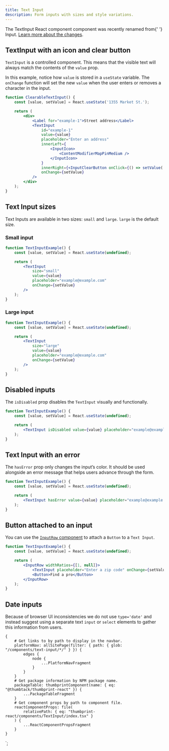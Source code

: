 ```yaml
---
title: Text Input
description: Form inputs with sizes and style variations.
---
```



<ComponentHeader data={props.data} />

<Alert type="warning" title="This component was recently renamed">
    The <InlineCode>TextInput</InlineCode> React component component was recently renamed from{' '}
    <InlineCode>Input</InlineCode>.
    <a href="https://github.com/thumbtack/thumbprint/issues/566">Learn more about the changes</a>.
</Alert>

## TextInput with an icon and clear button

`TextInput` is a controlled component. This means that the visible text will always match the contents of the `value` prop.

In this example, notice how `value` is stored in a `useState` variable. The `onChange` function will set the new `value` when the user enters or removes a character in the input.

```jsx
function ClearableTextInput() {
    const [value, setValue] = React.useState('1355 Market St.');

    return (
        <div>
            <Label for="example-1">Street address</Label>
            <TextInput
                id="example-1"
                value={value}
                placeholder="Enter an address"
                innerLeft={
                    <InputIcon>
                        <ContentModifierMapPinMedium />
                    </InputIcon>
                }
                innerRight={<InputClearButton onClick={() => setValue('')} />}
                onChange={setValue}
            />
        </div>
    );
}
```

## Text Input sizes

Text Inputs are available in two sizes: `small` and `large`. `large` is the default size.

### Small input

```jsx
function TextInputExample() {
    const [value, setValue] = React.useState(undefined);

    return (
        <TextInput
            size="small"
            value={value}
            placeholder="example@example.com"
            onChange={setValue}
        />
    );
}
```

### Large input

```jsx
function TextInputExample() {
    const [value, setValue] = React.useState(undefined);

    return (
        <TextInput
            size="large"
            value={value}
            placeholder="example@example.com"
            onChange={setValue}
        />
    );
}
```

## Disabled inputs

The `isDisabled` prop disables the `TextInput` visually and functionally.

```jsx
function TextInputExample() {
    const [value, setValue] = React.useState(undefined);

    return (
        <TextInput isDisabled value={value} placeholder="example@example.com" onChange={setValue} />
    );
}
```

## Text Input with an error

The `hasError` prop only changes the input’s color. It should be used alongside an error message that helps users advance through the form.

```jsx
function TextInputExample() {
    const [value, setValue] = React.useState(undefined);

    return (
        <TextInput hasError value={value} placeholder="example@example.com" onChange={setValue} />
    );
}
```

## Button attached to an input

You can use the [`InputRow` component](/components/input-row/react/) to attach a `Button` to a `Text Input`.

```jsx
function TextInputExample() {
    const [value, setValue] = React.useState(undefined);

    return (
        <InputRow widthRatios={[1, null]}>
            <TextInput placeholder="Enter a zip code" onChange={setValue} value={value} />
            <Button>Find a pro</Button>
        </InputRow>
    );
}
```

## Date inputs

Because of browser UI inconsistencies we do not use `type='date'` and instead suggest using a separate text `input` or `select` elements to gather this information from users.

<ComponentFooter data={props.data} />

    {
        # Get links to by path to display in the navbar.
        platformNav: allSitePage(filter: { path: { glob: "/components/text-input/*/" } }) {
            edges {
                node {
                    ...PlatformNavFragment
                }
            }
        }
        # Get package information by NPM package name.
        packageTable: thumbprintComponent(name: { eq: "@thumbtack/thumbprint-react" }) {
            ...PackageTableFragment
        }
        # Get component props by path to component file.
        reactComponentProps: file(
            relativePath: { eq: "thumbprint-react/components/TextInput/index.tsx" }
        ) {
            ...ReactComponentPropsFragment
        }
    }
`;
